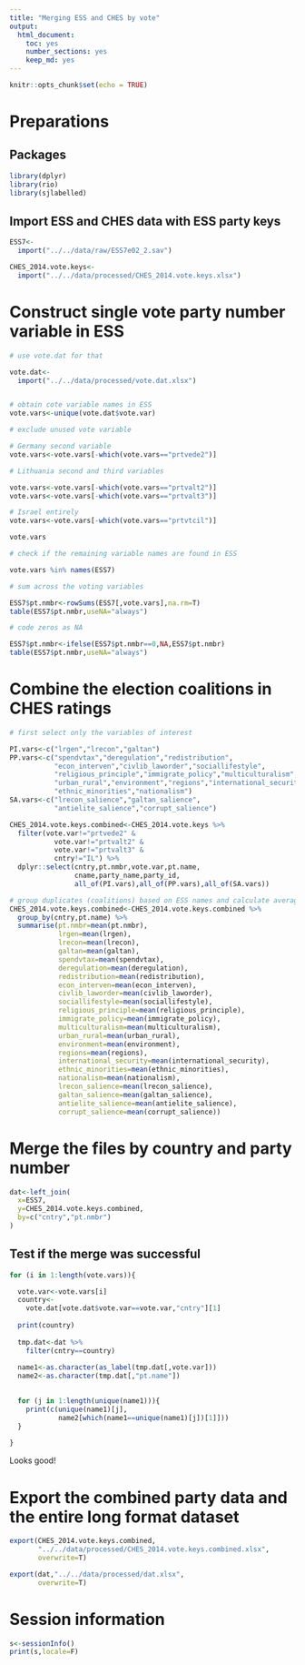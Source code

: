 ```yaml
---
title: "Merging ESS and CHES by vote"
output: 
  html_document: 
    toc: yes
    number_sections: yes
    keep_md: yes
---
```


```r
knitr::opts_chunk$set(echo = TRUE)
```

# Preparations

## Packages

```r
library(dplyr)
library(rio)
library(sjlabelled)
```

## Import ESS and CHES data with ESS party keys

```r
ESS7<-
  import("../../data/raw/ESS7e02_2.sav")

CHES_2014.vote.keys<-
  import("../../data/processed/CHES_2014.vote.keys.xlsx")
```

# Construct single vote party number variable in ESS

```r
# use vote.dat for that

vote.dat<-
  import("../../data/processed/vote.dat.xlsx")


# obtain cote variable names in ESS
vote.vars<-unique(vote.dat$vote.var)

# exclude unused vote variable

# Germany second variable
vote.vars<-vote.vars[-which(vote.vars=="prtvede2")]

# Lithuania second and third variables

vote.vars<-vote.vars[-which(vote.vars=="prtvalt2")]
vote.vars<-vote.vars[-which(vote.vars=="prtvalt3")]

# Israel entirely
vote.vars<-vote.vars[-which(vote.vars=="prtvtcil")]

vote.vars

# check if the remaining variable names are found in ESS

vote.vars %in% names(ESS7)

# sum across the voting variables

ESS7$pt.nmbr<-rowSums(ESS7[,vote.vars],na.rm=T)
table(ESS7$pt.nmbr,useNA="always")

# code zeros as NA

ESS7$pt.nmbr<-ifelse(ESS7$pt.nmbr==0,NA,ESS7$pt.nmbr)
table(ESS7$pt.nmbr,useNA="always")
```

# Combine the election coalitions in CHES ratings

```r
# first select only the variables of interest

PI.vars<-c("lrgen","lrecon","galtan")
PP.vars<-c("spendvtax","deregulation","redistribution",
           "econ_interven","civlib_laworder","sociallifestyle",
           "religious_principle","immigrate_policy","multiculturalism",
           "urban_rural","environment","regions","international_security",
           "ethnic_minorities","nationalism")
SA.vars<-c("lrecon_salience","galtan_salience",
           "antielite_salience","corrupt_salience")

CHES_2014.vote.keys.combined<-CHES_2014.vote.keys %>%
  filter(vote.var!="prtvede2" & 
           vote.var!="prtvalt2" & 
           vote.var!="prtvalt3" & 
           cntry!="IL") %>%
  dplyr::select(cntry,pt.nmbr,vote.var,pt.name,
                cname,party_name,party_id,
                all_of(PI.vars),all_of(PP.vars),all_of(SA.vars))

# group duplicates (coalitions) based on ESS names and calculate averages
CHES_2014.vote.keys.combined<-CHES_2014.vote.keys.combined %>%
  group_by(cntry,pt.name) %>%
  summarise(pt.nmbr=mean(pt.nmbr),
            lrgen=mean(lrgen),
            lrecon=mean(lrecon),
            galtan=mean(galtan),
            spendvtax=mean(spendvtax),
            deregulation=mean(deregulation),
            redistribution=mean(redistribution),
            econ_interven=mean(econ_interven),
            civlib_laworder=mean(civlib_laworder),
            sociallifestyle=mean(sociallifestyle),
            religious_principle=mean(religious_principle),
            immigrate_policy=mean(immigrate_policy),
            multiculturalism=mean(multiculturalism),
            urban_rural=mean(urban_rural),
            environment=mean(environment),
            regions=mean(regions),
            international_security=mean(international_security),
            ethnic_minorities=mean(ethnic_minorities),
            nationalism=mean(nationalism),
            lrecon_salience=mean(lrecon_salience),
            galtan_salience=mean(galtan_salience),
            antielite_salience=mean(antielite_salience),
            corrupt_salience=mean(corrupt_salience))

```

# Merge the files by country and party number

```r
dat<-left_join(
  x=ESS7,
  y=CHES_2014.vote.keys.combined,
  by=c("cntry","pt.nmbr")
)
```



## Test if the merge was successful

```r
for (i in 1:length(vote.vars)){

  vote.var<-vote.vars[i]
  country<-
    vote.dat[vote.dat$vote.var==vote.var,"cntry"][1]
  
  print(country)
  
  tmp.dat<-dat %>%
    filter(cntry==country)
  
  name1<-as.character(as_label(tmp.dat[,vote.var]))
  name2<-as.character(tmp.dat[,"pt.name"])

  
  for (j in 1:length(unique(name1))){
    print(c(unique(name1)[j],
            name2[which(name1==unique(name1)[j])[1]]))
  }
  
}
```

Looks good!

# Export the combined party data and the entire long format dataset

```r
export(CHES_2014.vote.keys.combined,
       "../../data/processed/CHES_2014.vote.keys.combined.xlsx",
       overwrite=T)

export(dat,"../../data/processed/dat.xlsx",
       overwrite=T)
```

# Session information

```r
s<-sessionInfo()
print(s,locale=F)
```
